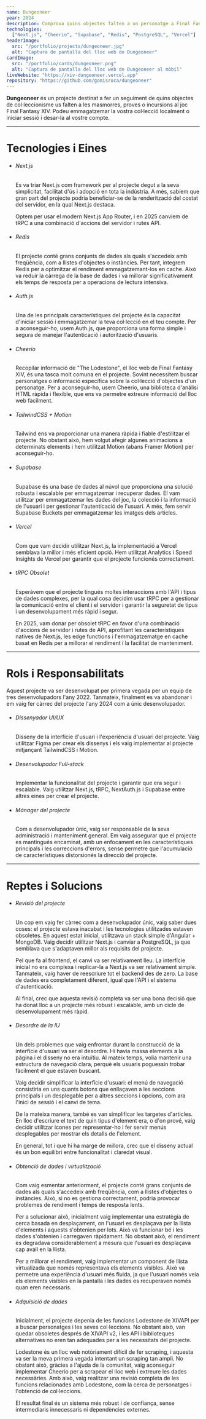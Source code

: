 ```yaml
---
name: Dungeoneer
year: 2024
description: Comprova quins objectes falten a un personatge a Final Fantasy XIV.
technologies:
  ["Next.js", "Cheerio", "Supabase", "Redis", "PostgreSQL", "Vercel"]
headerImage:
  src: "/portfolio/projects/dungeoneer.jpg"
  alt: "Captura de pantalla del lloc web de Dungeoneer"
cardImage:
  src: "/portfolio/cards/dungeoneer.png"
  alt: "Captura de pantalla del lloc web de Dungeoneer al mòbil"
liveWebsite: "https://xiv-dungeoneer.vercel.app"
repository: "https://github.com/gomisroca/dungeoneer"
---
```


<strong>Dungeoneer</strong> és un projecte destinat a fer un seguiment de quins
objectes de col·leccionisme us falten a les masmorres, proves o incursions al
joc Final Fantasy XIV. Podeu emmagatzemar la vostra col·lecció localment o
iniciar sessió i desar-la al vostre compte.

<hr />

<h1 class="text-2xl">Tecnologies i Eines</h1>
<ul>
  <li>
    <h6 className="text-lg font-semibold">Next.js</h6>
    <p>
      Es va triar Next.js com framework per al projecte degut a la seva
      simplicitat, facilitat d'ús i adopció en tota la indústria. A més, sabíem
      que gran part del projecte podria beneficiar-se de la renderització del
      costat del servidor, en la qual Next.js destaca.
    </p>
    <p>
      Optem per usar el modern Next.js App Router, i en 2025 canviem de tRPC a
      una combinació d'accions del servidor i rutes API.
    </p>
  </li>
  <li>
    <h6 className="text-lg font-semibold">Redis</h6>
    <p>
      El projecte conté grans conjunts de dades als quals s'accedeix amb
      freqüència, com a llistes d'objectes o instàncies. Per tant, integrem
      Redis per a optimitzar el rendiment emmagatzemant-los en cache. Això va
      reduir la càrrega de la base de dades i va millorar significativament els
      temps de resposta per a operacions de lectura intensiva.
    </p>
  </li>
  <li>
    <h6 className="text-lg font-semibold">Auth.js</h6>
    <p>
      Una de les principals característiques del projecte és la capacitat
      d'iniciar sessió i emmagatzemar la teva col·lecció en el teu compte. Per a
      aconseguir-ho, usem Auth.js, que proporciona una forma simple i segura de
      manejar l'autenticació i autorització d'usuaris.
    </p>
  </li>
  <li>
    <h6 className="text-lg font-semibold">Cheerio</h6>
    <p>
      Recopilar informació de "The Lodestone", el lloc web de Final Fantasy XIV,
      és una tasca molt comuna en el projecte. Sovint necessitem buscar
      personatges o informació específica sobre la col·lecció d'objectes d'un
      personatge. Per a aconseguir-ho, usem Cheerio, una biblioteca d'anàlisi
      HTML ràpida i flexible, que ens va permetre extreure informació del lloc
      web fàcilment.
    </p>
  </li>
  <li>
    <h6 className="text-lg font-semibold">TailwindCSS + Motion</h6>
    <p>
      Tailwind ens va proporcionar una manera ràpida i fiable d'estilitzar el
      projecte. No obstant això, hem volgut afegir algunes animacions a
      determinats elements i hem utilitzat Motion (abans Framer Motion) per
      aconseguir-ho.
    </p>
  </li>
  <li>
    <h6 className="text-lg font-semibold">Supabase</h6>
    <p>
      Supabase és una base de dades al núvol que proporciona una solució robusta
      i escalable per emmagatzemar i recuperar dades. El vam utilitzar per
      emmagatzemar les dades del joc, la colecció i la informació de l'usuari i
      per gestionar l'autenticació de l'usuari. A més, fem servir Supabase
      Buckets per emmagatzemar les imatges dels articles.
    </p>
  </li>
  <li>
    <h6 className="text-lg font-semibold">Vercel</h6>
    <p>
      Com que vam decidir utilitzar Next.js, la implementació a Vercel semblava
      la millor i més eficient opció. Hem utilitzat Analytics i Speed Insights
      de Vercel per garantir que el projecte funcionés correctament.
    </p>
  </li>
  <li>
    <h6 className="text-lg font-semibold">
      tRPC <span className="text-sm text-zinc-500 uppercase">Obsolet</span>
    </h6>
    <p>
      Esperàvem que el projecte tingués moltes interaccions amb l'API i tipus de
      dades complexes, per la qual cosa decidim usar tRPC per a gestionar la
      comunicació entre el client i el servidor i garantir la seguretat de tipus
      i un desenvolupament més ràpid i segur.
    </p>
    <p>
      En 2025, vam donar per obsolet tRPC en favor d'una combinació d'accions de
      servidor i rutes de API, aprofitant les característiques natives de
      Next.js, les edge functions i l'emmagatzematge en cache basat en Redis per
      a millorar el rendiment i la facilitat de manteniment.
    </p>
  </li>
</ul>

<hr />

<h1 class="text-2xl">Rols i Responsabilitats</h1>
Aquest projecte va ser desenvolupat per primera vegada per un equip de tres
desenvolupadors l'any 2022. Tanmateix, finalment es va abandonar i em vaig fer
càrrec del projecte l'any 2024 com a únic desenvolupador.
<ul>
  <li>
    <h6 className="text-lg font-semibold">Dissenyador UI/UX</h6>
    <p>
      Disseny de la interfície d'usuari i l'experiència d'usuari del projecte.
      Vaig utilitzar Figma per crear els dissenys i els vaig implementar al
      projecte mitjançant TailwindCSS i Motion.
    </p>
  </li>
  <li>
    <h6 className="text-lg font-semibold">Desenvolupador Full-stack</h6>
    <p>
      Implementar la funcionalitat del projecte i garantir que era segur i
      escalable. Vaig utilitzar Next.js, tRPC, NextAuth.js i Supabase entre
      altres eines per crear el projecte.
    </p>
  </li>
  <li>
    <h6 className="text-lg font-semibold">Mánager del projecte</h6>
    <p>
      Com a desenvolupador únic, vaig ser responsable de la seva administració i
      manteniment general. Em vaig assegurar que el projecte es mantingués
      encaminat, amb un enfocament en les característiques principals i les
      correccions d'errors, sense permetre que l'acumulació de característiques
      distorsionés la direcció del projecte.
    </p>
  </li>
</ul>

<hr />

<h1 class="text-2xl">Reptes i Solucions</h1>
<ul>
  <li>
    <h6 className="text-lg font-semibold">Revisió del projecte</h6>
    <p>
      Un cop em vaig fer càrrec com a desenvolupador únic, vaig saber dues
      coses: el projecte estava inacabat i les tecnologies utilitzades estaven
      obsoletes. En aquest estat inicial, utilitzava un stack simple d'Angular +
      MongoDB. Vaig decidir utilitzar Next.js i canviar a PostgreSQL, ja que
      semblava que s'adaptaven millor als requisits del projecte.
    </p>
    <p>
      Pel que fa al frontend, el canvi va ser relativament lleu. La interfície
      inicial no era complexa i replicar-la a Next.js va ser relativament
      simple. Tanmateix, vaig haver de reescriure tot el backend des de zero. La
      base de dades era completament diferent, igual que l'API i el sistema
      d'autenticació.
    </p>
    <p>
      Al final, crec que aquesta revisió completa va ser una bona decisió que ha
      donat lloc a un projecte més robust i escalable, amb un cicle de
      desenvolupament més ràpid.
    </p>
  </li>
  <li>
    <h6 className="text-lg font-semibold">Desordre de la IU</h6>
    <p>
      Un dels problemes que vaig enfrontar durant la construcció de la
      interfície d'usuari va ser el desordre. Hi havia massa elements a la
      pàgina i el disseny no era intuïtiu. Al mateix temps, volia mantenir una
      estructura de navegació clara, perquè els usuaris poguessin trobar
      fàcilment el que estaven buscant.
    </p>
    <p>
      Vaig decidir simplificar la interfície d'usuari: el menú de navegació
      consistiria en uns quants botons que enllaçaven a les seccions principals
      i un desplegable per a altres seccions i opcions, com ara l'inici de
      sessió i el canvi de tema.
    </p>
    <p>
      De la mateixa manera, també es van simplificar les targetes d'articles. En
      lloc d'escriure el text de quin tipus d'element era, o d'on prové, vaig
      decidir utilitzar icones per representar-ho i fer servir menús
      desplegables per mostrar els detalls de l'element.
    </p>
    <p>
      En general, tot i que hi ha marge de millora, crec que el disseny actual
      és un bon equilibri entre funcionalitat i claredat visual.
    </p>
  </li>
  <li>
    <h6 className="text-lg font-semibold">
      Obtenció de dades i virtualització
    </h6>
    <p>
      Com vaig esmentar anteriorment, el projecte conté grans conjunts de dades
      als quals s'accedeix amb freqüència, com a llistes d'objectes o
      instàncies. Això, si no es gestiona correctament, podria provocar
      problemes de rendiment i temps de resposta lents.
    </p>
    <p>
      Per a solucionar això, inicialment vaig implementar una estratègia de
      cerca basada en desplaçament, on l'usuari es desplaçava per la llista
      d'elements i aquests s'obtenien per lots. Això va funcionar bé i les dades
      s'obtenien i carregaven ràpidament. No obstant això, el rendiment es
      degradava considerablement a mesura que l'usuari es desplaçava cap avall
      en la llista.
    </p>
    <p>
      Per a millorar el rendiment, vaig implementar un component de llista
      virtualizada que només representava els elements visibles. Això va
      permetre una experiència d'usuari més fluida, ja que l'usuari només veia
      els elements visibles en la pantalla i les dades es recuperaven només quan
      eren necessaris.
    </p>
  </li>
  <li>
    <h6 className="text-lg font-semibold">Adquisició de dades</h6>
    <p>
      Inicialment, el projecte depenia de les funcions Lodestone de XIVAPI per a
      buscar personatges i les seves col·leccions. No obstant això, van quedar
      obsoletes després de XIVAPI v2, i les API i biblioteques alternatives no
      eren tan adequades per a les necessitats del projecte.
    </p>
    <p>
      Lodestone és un lloc web notòriament difícil de fer scraping, i aquesta va
      ser la meva primera vegada intentant un scraping tan ampli. No obstant
      això, gràcies a l'ajuda de la comunitat, vaig aconseguir implementar
      Cheerio per a scrapear el lloc web i extreure les dades necessàries. Amb
      això, vaig realitzar una revisió completa de les funcions relacionades amb
      Lodestone, com la cerca de personatges i l'obtenció de col·leccions.
    </p>
    <p>
      El resultat final és un sistema més robust i de confiança, sense
      intermediaris innecessaris ni dependències externes.
    </p>
  </li>
</ul>
